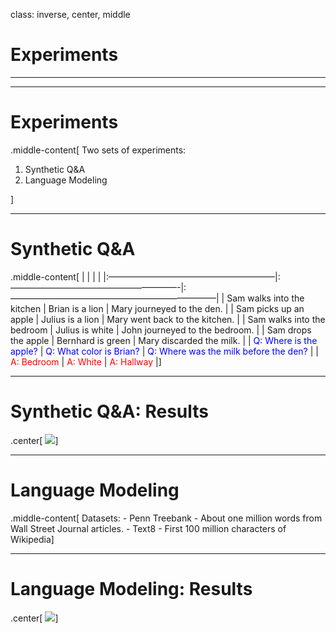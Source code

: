 class: inverse, center, middle

# Experiments

<hr/>

---

# Experiments

.middle-content[
Two sets of experiments:

1. Synthetic Q&A 
2.  Language Modeling

]

---

# Synthetic Q&A

.middle-content[
|                                                          |                                                           |                                                                        |
|:---------------------------------------------------------|:----------------------------------------------------------|:-----------------------------------------------------------------------|
| Sam walks into the kitchen                               | Brian is a lion                                           | Mary journeyed to the den.                                             |
| Sam picks up an apple                                    | Julius is a lion                                          | Mary went back to the kitchen.                                         |
| Sam walks into the bedroom                               | Julius is white                                           | John journeyed to the bedroom.                                         |
| Sam drops the apple                                      | Bernhard is green                                         | Mary discarded the milk.                                               |
| <span style="color: blue">Q: Where is the apple? </span> | <span style="color: blue">Q: What color is Brian? </span> | <span style="color: blue">Q: Where was the milk before the den?</span> |
| <span style="color: red">A: Bedroom </span>              | <span style="color: red">A: White </span>                 | <span style="color: red">A: Hallway</span>                             |
]

---

# Synthetic Q&A: Results

.center[
![](sections/img/table1.png)
]

---

# Language Modeling

.middle-content[
Datasets:
 - Penn Treebank
	 - About one million words from Wall Street Journal articles.
 - Text8
	 - First 100 million characters of Wikipedia
]

---

# Language Modeling: Results

.center[
![](sections/img/table2.png)
]